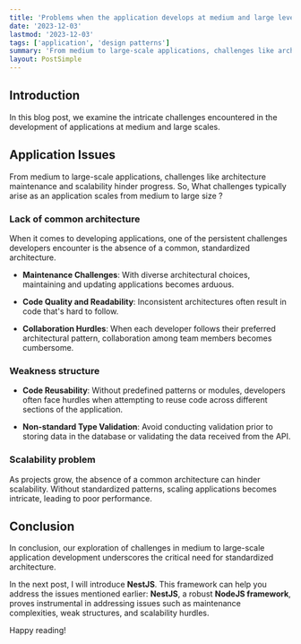 ```yaml
---
title: 'Problems when the application develops at medium and large levels'
date: '2023-12-03'
lastmod: '2023-12-03'
tags: ['application', 'design patterns']
summary: 'From medium to large-scale applications, challenges like architecture maintenance and scalability hinder progress.'
layout: PostSimple
---
```



## Introduction

In this blog post, we examine the intricate challenges encountered in the development of applications at medium and large scales.

## Application Issues

From medium to large-scale applications, challenges like architecture maintenance and scalability hinder progress. So, What challenges typically arise as an application scales from medium to large size ?

### Lack of common architecture

When it comes to developing applications, one of the persistent challenges developers encounter is the absence of a common, standardized architecture.

- **Maintenance Challenges**: With diverse architectural choices, maintaining and updating applications becomes arduous.

- **Code Quality and Readability**: Inconsistent architectures often result in code that's hard to follow.

- **Collaboration Hurdles**: When each developer follows their preferred architectural pattern, collaboration among team members becomes cumbersome.

### Weakness structure

- **Code Reusability**: Without predefined patterns or modules, developers often face hurdles when attempting to reuse code across different sections of the application.

- **Non-standard Type Validation**: Avoid conducting validation prior to storing data in the database or validating the data received from the API.

### Scalability problem

As projects grow, the absence of a common architecture can hinder scalability. Without standardized patterns, scaling applications becomes intricate, leading to poor performance.

## Conclusion

In conclusion, our exploration of challenges in medium to large-scale application development underscores the critical need for standardized architecture.

In the next post, I will introduce **NestJS**. This framework can help you address the issues mentioned earlier: **NestJS**, a robust **NodeJS framework**, proves instrumental in addressing issues such as maintenance complexities, weak structures, and scalability hurdles.

Happy reading! <Twemoji emoji="clinking-beer-mugs" />
